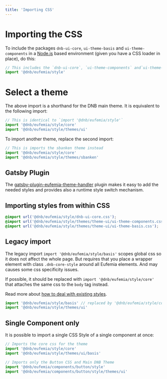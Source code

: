```yaml
---
title: 'Importing CSS'
---
```


# Importing the CSS

To include the packages `dnb-ui-core`, `ui-theme-basis` and `ui-theme-components` in a [Node.js](https://nodejs.org) based environment (given you have a CSS loader in place), do this:

```js
// This includes the `dnb-ui-core`, `ui-theme-components` and`ui-theme-basis`
import '@dnb/eufemia/style'
```

# Select a theme

The above import is a shorthand for the DNB main theme. It is equivalent to the following import:

```js
// This is identical to `import '@dnb/eufemia/style'`
import '@dnb/eufemia/style/core'
import '@dnb/eufemia/style/themes/ui'
```

To import another theme, replace the second import:

```js
// This is imports the sbanken theme instead
import '@dnb/eufemia/style/core'
import '@dnb/eufemia/style/themes/sbanken'
```

## Gatsby Plugin

The [gatsby-plugin-eufemia-theme-handler](https://github.com/dnbexperience/gatsby-plugin-eufemia-theme-handler) plugin makes it easy to add the needed styles and provides also a runtime style switch mechanism.

## Importing styles from within CSS

```css
@import url('@dnb/eufemia/style/dnb-ui-core.css');
@import url('@dnb/eufemia/style/themes/theme-ui/ui-theme-components.css');
@import url('@dnb/eufemia/style/themes/theme-ui/ui-theme-basis.css');
```

## Legacy import

The legacy import `import '@dnb/eufemia/style/basis'` scopes global css so it does not affect the whole page. But requires that
you place a wrapper element with class `.dnb-core-style` around all Eufemia elements. And may causes some css specificity issues.

If possible, it should be replaced with `import '@dnb/eufemia/style/core'` that attaches the same css to the `body` tag instead.

Read more about [how to deal with existing styles](/uilib/usage/customisation/styling#how-to-deal-with-existing-styles).

```js
import '@dnb/eufemia/style/basis' // replaced by '@dnb/eufemia/style/core'
import '@dnb/eufemia/style/themes/ui'
```

## Single Component only

It is possible to import a single CSS Style of a single component at once:

```js
// Imports the core css for the theme
import '@dnb/eufemia/style/core'
import '@dnb/eufemia/style/themes/ui/basis'

// Imports only the Button CSS and Main DNB Theme
import '@dnb/eufemia/components/button/style'
import '@dnb/eufemia/components/button/style/themes/ui'
```
